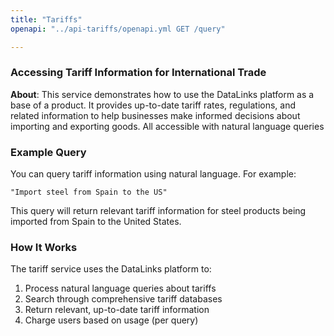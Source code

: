 ```yaml
---
title: "Tariffs"
openapi: "../api-tariffs/openapi.yml GET /query"

---
```


### Accessing Tariff Information for International Trade

**About**: This service demonstrates how to use the DataLinks platform as a base of a product. It provides up-to-date tariff rates, regulations, and related information to help businesses make informed decisions about importing and exporting goods. All accessible with natural language queries

### **Example Query**

You can query tariff information using natural language. For example:

```
"Import steel from Spain to the US"
```

This query will return relevant tariff information for steel products being imported from Spain to the United States.

### **How It Works**

The tariff service uses the DataLinks platform to:

1. Process natural language queries about tariffs
2. Search through comprehensive tariff databases
3. Return relevant, up-to-date tariff information
4. Charge users based on usage (per query)

